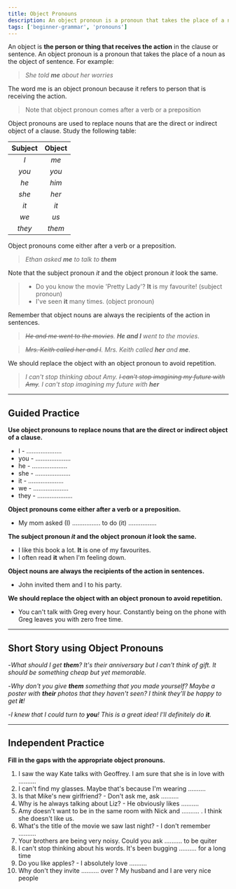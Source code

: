 ```yaml
---
title: Object Pronouns
description: An object pronoun is a pronoun that takes the place of a noun as the object of sentence
tags: ['beginner-grammar', 'pronouns']
---
```



An object is **the person or thing that receives the action** in the clause or sentence. An object pronoun is a pronoun that takes the place of a noun as the object of sentence. For example:

> _She told **me** about her worries_

The word me is an object pronoun because it refers to person that is receiving the action.

> Note that object pronoun comes after a verb or a preposition

Object pronouns are used to replace nouns that are the direct or indirect object of a clause. Study the following table:

| Subject | Object |
| :-----: | :----: |
|   _I_   |  _me_  |
|  _you_  | _you_  |
|  _he_   | _him_  |
|  _she_  | _her_  |
|  _it_   |  _it_  |
|  _we_   |  _us_  |
| _they_  | _them_ |

Object pronouns come either after a verb or a preposition.

> _Ethan asked **me** to talk to **them**_

Note that the subject pronoun _it_ and the object pronoun _it_ look the same.

> - Do you know the movie 'Pretty Lady'? **It** is my favourite! (subject pronoun)
> - I've seen **it** many times. (object pronoun)

Remember that object nouns are always the recipients of the action in sentences.

> _~~He and me went to the movies~~. **He and I** went to the movies_.

> _~~Mrs. Keith called her and I~~. Mrs. Keith called **her** and **me**_.

We should replace the object with an object pronoun to avoid repetition.

> _I can't stop thinking about Amy. ~~I can't stop imagining my future with Amy~~. I can't stop imagining my future with **her**_

---

## Guided Practice

**Use object pronouns to replace nouns that are the direct or indirect object of a clause.**

- I - .................... <InfoTooltip label='me' />
- you - .................... <InfoTooltip label='you' />
- he - .................... <InfoTooltip label='him' />
- she - .................... <InfoTooltip label='her' />
- it - .................... <InfoTooltip label='it' />
- we - .................... <InfoTooltip label='us' />
- they - .................... <InfoTooltip label='them' />

**Object pronouns come either after a verb or a preposition.**

- My mom asked (I) ................ <InfoTooltip label='me' /> to do (it) ................ <InfoTooltip label='it' />

**The subject pronoun _it_ and the object pronoun _it_ look the same.**

- I like this book a lot. **It** is one of my favourites. <InfoTooltip label='subject pronoun' />
- I often read **it** when I'm feeling down. <InfoTooltip label='object pronoun' />

**Object nouns are always the recipients of the action in sentences.**

- John invited them and I to his party. <InfoTooltip label='John invited them and me to his party.' />

**We should replace the object with an object pronoun to avoid repetition.**

- You can't talk with Greg every hour. Constantly being on the phone with Greg leaves you with zero free time. <InfoTooltip label='Contstantly being on the phone with him leaves you with zero free time.' />

---

## Short Story using Object Pronouns

-_What should I get **them**? It's their anniversary but I can't think of gift. It should be something cheap but yet memorable._

-_Why don't you give **them** something that you made yourself? Maybe a poster with **their** photos that they haven't seen? I think they'll be happy to get **it**!_

-_I knew that I could turn to **you**! This is a great idea! I'll definitely do **it**._

---

## Independent Practice

**Fill in the gaps with the appropriate object pronouns.**

1. I saw the way Kate talks with Geoffrey. I am sure that she is in love with .......... <InfoTooltip label='him' />
2. I can't find my glasses. Maybe that's because I'm wearing .......... <InfoTooltip label='them' />
3. Is that Mike's new girlfriend? - Don't ask me, ask .......... <InfoTooltip label='them' />
4. Why is he always talking about Liz? - He obviously likes .......... <InfoTooltip label='her' />
5. Amy doesn't want to be in the same room with Nick and .......... . I think she doesn't like us. <InfoTooltip label='me' />
6. What's the title of the movie we saw last night? - I don't remember .......... <InfoTooltip label='it' />
7. Your brothers are being very noisy. Could you ask .......... to be quiter <InfoTooltip label='them' />
8. I can't stop thinking about his words. It's been bugging .......... for a long time <InfoTooltip label='me' />
9. Do you like apples? - I absolutely love .......... <InfoTooltip label='them' />
10. Why don't they invite .......... over ? My husband and I are very nice people <InfoTooltip label='us' />
